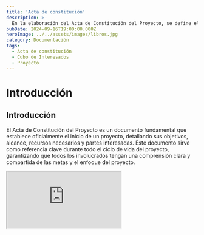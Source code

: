 ```yaml
---
title: 'Acta de constitución'
description: >-
  En la elaboración del Acta de Constitución del Proyecto, se define el propósito, los objetivos y los recursos necesarios para el proyecto, así como el alcance y las partes interesadas clave. Este documento es esencial para establecer una base sólida y clara para el inicio del proyecto
pubDate: 2024-09-16T19:00:00.000Z
heroImage: ../../assets/images/libros.jpg
category: Documentación
tags:
  - Acta de constitución
  - Cubo de Interesados
  - Proyecto
---
```


# Introducción

## Introducción  

El Acta de Constitución del Proyecto es un documento fundamental que establece oficialmente el inicio
de un proyecto, detallando sus objetivos, alcance, recursos necesarios y partes interesadas.
Este documento sirve como referencia clave durante todo el ciclo de vida del proyecto, garantizando
que todos los involucrados tengan una comprensión clara y compartida de las metas y el enfoque del
proyecto.

<iframe src="https://docs.google.com/document/d/13ZPN9TnxPIquh5Bc8HWu8TgWnsioJwp2/pub?embedded=true"></iframe>